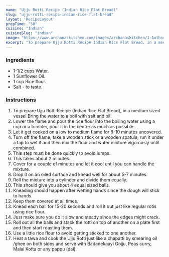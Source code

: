 ---
name: "Ujju Rotti Recipe (Indian Rice Flat Bread)"
slug: "ujju-rotti-recipe-indian-rice-flat-bread"
layout: 'RecipeLayout'
prepTime: "50"
cuisine: "Indian"
cuisineSlug: "indian"
image: "https://www.archanaskitchen.com/images/archanaskitchen/1-Author/Gauravi_Vinay/Ujju_rotti_recipe_indian_rice_flat_bread.jpg"
excerpt: "To prepare Ujju Rotti Recipe Indian Rice Flat Bread, in a medium sized vessel Bring the water to a boil with salt and oil"
---

### Ingredients

- 1-1/2 cups Water.
- 1 Sunflower Oil.
- 1 cup Rice flour.
- Salt - to taste.

### Instructions

1. To prepare Ujju Rotti Recipe (Indian Rice Flat Bread), in a medium sized vessel Bring the water to a boil with salt and oil.
1. Lower the flame and pour the rice flour into the boiling water using a cup or a tumbler, pour it in the centre as much as possible.
1. Let it get cooked on a low to medium flame for 8-10 minutes uncovered.
1. Turn off the flame, take a wooden stick or a wooden spatula, run it under a tap to wet it and then mix the flour and water mixture vigorously until combined.
1. This step must be done quickly to avoid lumps.
1. This takes about 2 minutes.
1. Cover for a couple of minutes and let it cool until you can handle the mixture.
1. Drop it on an oiled surface and knead well for about 5-7 minutes.
1. Roll the mixture into a cylinder and divide them equally.
1. This should give you about 4 equal sized balls.
1. Kneading should happen after wetting hands since the dough will stick to hands.
1. Keep them covered at all times.
1. Knead each ball for 15-20 seconds and roll it out just like regular rotis using rice flour.
1. Just make sure you do it slow and steady since the edges might crack.
1. Roll out all the balls and stack the rotti on top of another on a plate first and then start roasting them.
1. Use a little rice flour to avoid getting sticked to one another.
1. Heat a tawa and cook the Ujju Rotti just like a chapatti by smearing oil /ghee on both sides and serve with Badanekaayi Gojju, Peas curry, Malai Kofta or any pappu (dal).
